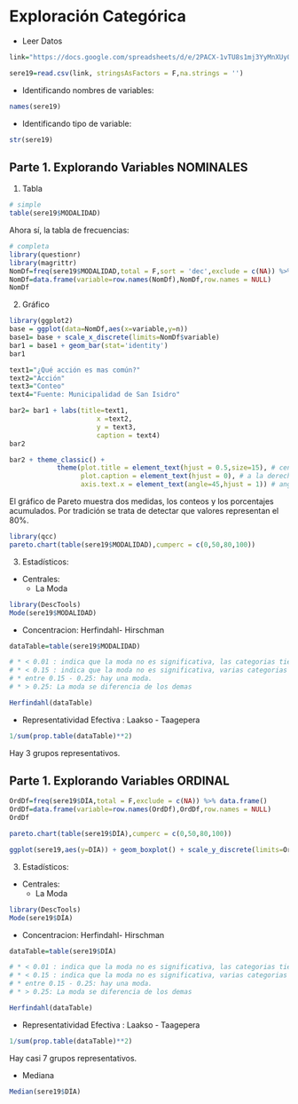 # Exploración Categórica



* Leer Datos

```r
link="https://docs.google.com/spreadsheets/d/e/2PACX-1vTU8s1mj3YyMnXUy0VPDk7nsk33kOehLC_TJWImAtZdyXATbNISF4xSGCXNEZZeNLpbmsNvGGeAV3S3/pub?gid=1483430730&single=true&output=csv"

sere19=read.csv(link, stringsAsFactors = F,na.strings = '')

```


* Identificando nombres de variables:

```r
names(sere19)
```


* Identificando tipo de variable:
```r
str(sere19)
```





## Parte 1. Explorando Variables NOMINALES

1. Tabla
```r
# simple
table(sere19$MODALIDAD)
```



Ahora sí, la tabla de frecuencias:
```r
# completa
library(questionr)
library(magrittr)
NomDf=freq(sere19$MODALIDAD,total = F,sort = 'dec',exclude = c(NA)) %>% data.frame()
NomDf=data.frame(variable=row.names(NomDf),NomDf,row.names = NULL)
NomDf
```



2. Gráfico
```r
library(ggplot2)
base = ggplot(data=NomDf,aes(x=variable,y=n)) 
base1= base + scale_x_discrete(limits=NomDf$variable)
bar1 = base1 + geom_bar(stat='identity') 
bar1
```
```r
text1="¿Qué acción es mas común?"
text2="Acción"
text3="Conteo"
text4="Fuente: Municipalidad de San Isidro"

bar2= bar1 + labs(title=text1,
                      x =text2, 
                      y = text3,
                      caption = text4) 
bar2
```

```r
bar2 + theme_classic() + 
            theme(plot.title = element_text(hjust = 0.5,size=15), # centrar y agrandar
                  plot.caption = element_text(hjust = 0), # a la derecha
                  axis.text.x = element_text(angle=45,hjust = 1)) # angulo
```

El gráfico de Pareto muestra dos medidas, los conteos y los porcentajes acumulados. Por tradición se trata de detectar que valores representan el 80%. 
```r
library(qcc)
pareto.chart(table(sere19$MODALIDAD),cumperc = c(0,50,80,100))
```


3. Estadísticos: 

* Centrales:
  - La Moda

```r
library(DescTools)
Mode(sere19$MODALIDAD)
```


- Concentracion: Herfindahl- Hirschman

```r
dataTable=table(sere19$MODALIDAD)

# * < 0.01 : indica que la moda no es significativa, las categorias tienen pesos similares.
# * < 0.15 : indica que la moda no es significativa, varias categorias tienen pesos similares.
# * entre 0.15 - 0.25: hay una moda.
# * > 0.25: La moda se diferencia de los demas

Herfindahl(dataTable)
```


- Representatividad Efectiva :  Laakso - Taagepera

```r
1/sum(prop.table(dataTable)**2)
```
Hay 3 grupos representativos.


## Parte 1. Explorando Variables ORDINAL

```r
OrdDf=freq(sere19$DÍA,total = F,exclude = c(NA)) %>% data.frame()
OrdDf=data.frame(variable=row.names(OrdDf),OrdDf,row.names = NULL)
OrdDf
```

```r
pareto.chart(table(sere19$DÍA),cumperc = c(0,50,80,100))
```

```r
ggplot(sere19,aes(y=DÍA)) + geom_boxplot() + scale_y_discrete(limits=OrdDf$variable) 
```

3. Estadísticos: 

* Centrales:
  - La Moda

```r
library(DescTools)
Mode(sere19$DÍA)
```


- Concentracion: Herfindahl- Hirschman

```r
dataTable=table(sere19$DÍA)

# * < 0.01 : indica que la moda no es significativa, las categorias tienen pesos similares.
# * < 0.15 : indica que la moda no es significativa, varias categorias tienen pesos similares.
# * entre 0.15 - 0.25: hay una moda.
# * > 0.25: La moda se diferencia de los demas

Herfindahl(dataTable)
```


- Representatividad Efectiva :  Laakso - Taagepera

```r
1/sum(prop.table(dataTable)**2)
```
Hay casi 7 grupos representativos.


- Mediana

```r
Median(sere19$DÍA)
```

